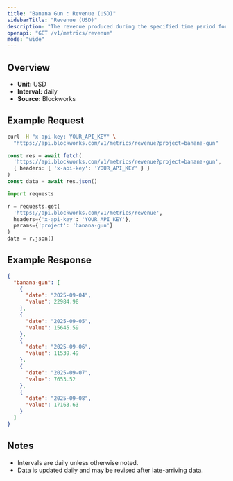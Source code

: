 ```yaml
---
title: "Banana Gun : Revenue (USD)"
sidebarTitle: "Revenue (USD)"
description: "The revenue produced during the specified time period for given project."
openapi: "GET /v1/metrics/revenue"
mode: "wide"
---
```


## Overview

- **Unit:** USD
- **Interval:** daily
- **Source:** Blockworks

## Example Request

<CodeGroup>

```bash cURL
curl -H "x-api-key: YOUR_API_KEY" \
  "https://api.blockworks.com/v1/metrics/revenue?project=banana-gun"
```

```typescript TypeScript
const res = await fetch(
  'https://api.blockworks.com/v1/metrics/revenue?project=banana-gun',
  { headers: { 'x-api-key': 'YOUR_API_KEY' } }
)
const data = await res.json()
```

```python Python
import requests

r = requests.get(
  'https://api.blockworks.com/v1/metrics/revenue',
  headers={'x-api-key': 'YOUR_API_KEY'},
  params={'project': 'banana-gun'}
)
data = r.json()
```

</CodeGroup>

## Example Response

```json
{
  "banana-gun": [
    {
      "date": "2025-09-04",
      "value": 22984.98
    },
    {
      "date": "2025-09-05",
      "value": 15645.59
    },
    {
      "date": "2025-09-06",
      "value": 11539.49
    },
    {
      "date": "2025-09-07",
      "value": 7653.52
    },
    {
      "date": "2025-09-08",
      "value": 17163.63
    }
  ]
}
```

## Notes
- Intervals are daily unless otherwise noted.
- Data is updated daily and may be revised after late-arriving data.
